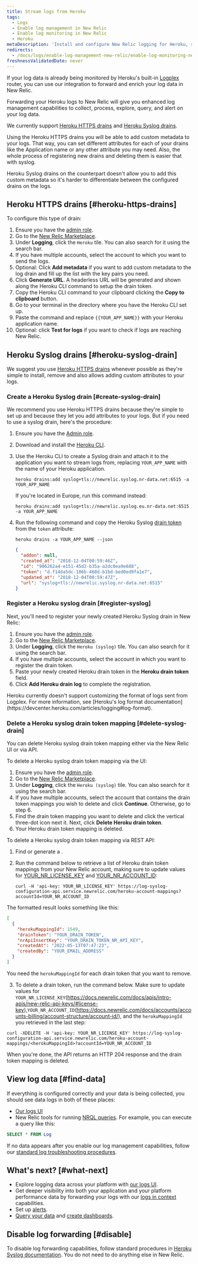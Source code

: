 ```yaml
---
title: Stream logs from Heroku
tags:
  - Logs
  - Enable log management in New Relic
  - Enable log monitoring in New Relic
  - Heroku
metaDescription: 'Install and configure New Relic logging for Heroku, so you can use enhanced log management capabilities.'
redirects:
  - /docs/logs/enable-log-management-new-relic/enable-log-monitoring-new-relic/heroku-log-forwarding/
freshnessValidatedDate: never
---
```


If your log data is already being monitored by Heroku's built-in [Logplex](https://devcenter.heroku.com/articles/logplex) router, you can use our integration to forward and enrich your log data in New Relic.

Forwarding your Heroku logs to New Relic will give you enhanced log management capabilities to collect, process, explore, query, and alert on your log data.

We currently support [Heroku HTTPS drains](https://devcenter.heroku.com/articles/log-drains#https-drains) and [Heroku Syslog drains](https://devcenter.heroku.com/articles/log-drains#syslog-drains).

Using the Heroku HTTPS drains you will be able to add custom metadata to your logs. That way, you can set different attributes for each of your drains like the Application name or any other attribute you may need. Also, the whole process of registering new drains and deleting them is easier that with syslog.

Heroku Syslog drains on the counterpart doesn't allow you to add this custom metadata so it's harder to differentiate between the configured drains on the logs.

## Heroku HTTPS drains [#heroku-https-drains]

To configure this type of drain: 

1. Ensure you have the [admin role](/docs/accounts/original-accounts-billing/original-users-roles/users-roles-original-user-model/#roles).
2. Go to the [New Relic Marketplace](https://one.newrelic.com/marketplace).
3. Under **Logging**, click the `Heroku` tile. You can also search for it using the search bar.
4. If you have multiple accounts, select the account to which you want to send the logs.
5. Optional: Click **Add metadata** if you want to add custom metadata to the log drain and fill up the list with the key pairs you need.
6. Click **Generate URL**. A headerless URL will be generated and shown along the Heroku CLI command to setup the drain token.
7. Copy the Heroku CLI command to your clipboard clicking the **Copy to clipboard** button.
8. Go to your terminal in the directory where you have the Heroku CLI set up.
9. Paste the command and replace `{{YOUR_APP_NAME}}` with your Heroku application name.
10. Optional: click **Test for logs** if you want to check if logs are reaching New Relic.

## Heroku Syslog drains [#heroku-syslog-drain]

We suggest you use [Heroku HTTPS drains](#heroku-https-drains) whenever possible as they're simple to install, remove and also allows adding custom attributes to your logs.

### Create a Heroku Syslog drain [#create-syslog-drain]

We recommend you use Heroku HTTPS drains because they're simple to set up and because they let you add attributes to your logs. But if you need to use a syslog drain, here's the procedure:

1. Ensure you have the [Admin role](/docs/accounts/original-accounts-billing/original-users-roles/users-roles-original-user-model/#roles).
2. Download and install the [Heroku CLI](https://devcenter.heroku.com/articles/heroku-cli#download-and-install).
3. Use the Heroku CLI to create a Syslog drain and attach it to the application you want to stream logs from, replacing `YOUR_APP_NAME` with the name of your Heroku application.

   ```shell
   heroku drains:add syslog+tls://newrelic.syslog.nr-data.net:6515 -a YOUR_APP_NAME
   ```

   If you're located in Europe, run this command instead:

   ```shell
   heroku drains:add syslog+tls://newrelic.syslog.eu.nr-data.net:6515 -a YOUR_APP_NAME
   ```

4. Run the following command and copy the Heroku Syslog [drain token](https://devcenter.heroku.com/articles/log-drains#drain-tokens) from the `token` attribute:

   ```shell
   heroku drains -a YOUR_APP_NAME --json
   ```

   ```json
   {
     "addon": null,
     "created_at": "2018-12-04T00:59:46Z",
     "id": "906262a4-e151-45d2-b35a-a2dc0ea9e688",
     "token": "d.f14da5dc-106b-468d-b1bd-bed0ed9fa1e7",
     "updated_at": "2018-12-04T00:59:47Z",
     "url": "syslog+tls://newrelic.syslog.nr-data.net:6515"
   }
   ```

### Register a Heroku syslog drain [#register-syslog]

Next, you'll need to register your newly created Heroku Syslog drain in New Relic:

1. Ensure you have the [admin role](/docs/accounts/original-accounts-billing/original-users-roles/users-roles-original-user-model/#roles).
2. Go to the [New Relic Marketplace](https://one.newrelic.com/marketplace).
3. Under **Logging**, click the `Heroku (syslog)` tile. You can also search for it using the search bar.
4. If you have multiple accounts, select the account in which you want to register the drain token.
5. Paste your newly created Heroku drain token in the **Heroku drain token** field.
6. Click **Add Heroku drain log** to complete the registration.

<Callout variant="important">
  Heroku currently doesn't support customizing the format of logs sent from Logplex. For more information, see [Heroku's log format documentation](https://devcenter.heroku.com/articles/logging#log-format).
</Callout>

<InstallFeedback />

### Delete a Heroku syslog drain token mapping [#delete-syslog-drain]

You can delete Heroku syslog drain token mapping either via the New Relic UI or via API. 

To delete a Heroku syslog drain token mapping via the UI: 

1. Ensure you have the [admin role](/docs/accounts/original-accounts-billing/original-users-roles/users-roles-original-user-model/#roles). 
2. Go to the [New Relic Marketplace](https://one.newrelic.com/marketplace).
3. Under **Logging**, click the `Heroku (syslog)` tile. You can also search for it using the search bar.
4. If you have multiple accounts, select the account that contains the drain token mappings you wish to delete and click **Continue**. Otherwise, go to step 6.
5. Find the drain token mapping you want to delete and click the vertical three-dot icon next it. Next, click **Delete Heroku drain token**.
6. Your Heroku drain token mapping is deleted.

To delete a Heroku syslog drain token mapping via REST API: 

1. Find or generate a <InlinePopover type="userKey" />.
2. Run the command below to retrieve a list of Heroku drain token mappings from your New Relic account, making sure to update values for [YOUR_NR_LICENSE_KEY](/docs/apis/intro-apis/new-relic-api-keys/#license-key) and [YOUR_NR_ACCOUNT_ID](/docs/accounts/accounts-billing/account-structure/account-id):


   ```shell
   curl -H 'api-key: YOUR_NR_LICENSE_KEY' https://log-syslog-configuration-api.service.newrelic.com/heroku-account-mappings?accountId=YOUR_NR_ACCOUNT_ID
   ```

The formatted result looks something like this:

   ```json
   [
     {
       "herokuMappingId": 1549,
       "drainToken": "YOUR_DRAIN_TOKEN",
       "nrApiInsertKey": "YOUR_DRAIN_TOKEN_NR_API_KEY",
       "createdAt": "2022-05-13T07:47:23",
       "createdBy": "YOUR_EMAIL_ADDRESS"
     }
   ]
   ```

   You need the `herokuMappingId` for each drain token that you want to remove.

 3. To delete a drain token, run the command below. Make sure to update values for `YOUR_NR_LICENSE_KEY`(https://docs.newrelic.com/docs/apis/intro-apis/new-relic-api-keys/#license-key),`YOUR_NR_ACCOUNT_ID`(https://docs.newrelic.com/docs/accounts/accounts-billing/account-structure/account-id/), and the `herokuMappingId` you retrieved in the last step:

   ```shell
   curl -XDELETE -H 'api-key: YOUR_NR_LICENSE_KEY' https://log-syslog-configuration-api.service.newrelic.com/heroku-account-mappings/<herokuMappingId>?accountId=YOUR_NR_ACCOUNT_ID
   ```
   
When you're done, the API returns an HTTP 204 response and the drain token mapping is deleted.

## View log data [#find-data]

If everything is configured correctly and your data is being collected, you should see data logs in both of these places:

* [Our logs UI](https://one.newrelic.com/launcher/logger.log-launcher)
* New Relic tools for running [NRQL queries](/docs/chart-builder/use-chart-builder/choose-data/use-advanced-nrql-mode-specify-data). For example, you can execute a query like this:

```sql
SELECT * FROM Log
```

If no data appears after you enable our log management capabilities, follow our [standard log troubleshooting procedures](/docs/logs/log-management/troubleshooting/no-log-data-appears-ui/).

## What's next? [#what-next]

* Explore logging data across your platform with [our logs UI](/docs/logs/log-management/ui-data/use-logs-ui/).
* Get deeper visibility into both your application and your platform performance data by forwarding your logs with our [logs in context](/docs/logs/enable-log-management-new-relic/configure-logs-context/configure-logs-context-apm-agents/) capabilities.
* Set up [alerts](/docs/alerts-applied-intelligence/new-relic-alerts/alert-conditions/create-alert-conditions/).
* [Query your data](/docs/query-your-data/explore-query-data/get-started/introduction-querying-new-relic-data/) and [create dashboards](/docs/query-your-data/explore-query-data/dashboards/introduction-dashboards/).

## Disable log forwarding [#disable]

To disable log forwarding capabilities, follow standard procedures in [Heroku Syslog documentation](https://devcenter.heroku.com/articles/log-drains#syslog-drains). You do not need to do anything else in New Relic.